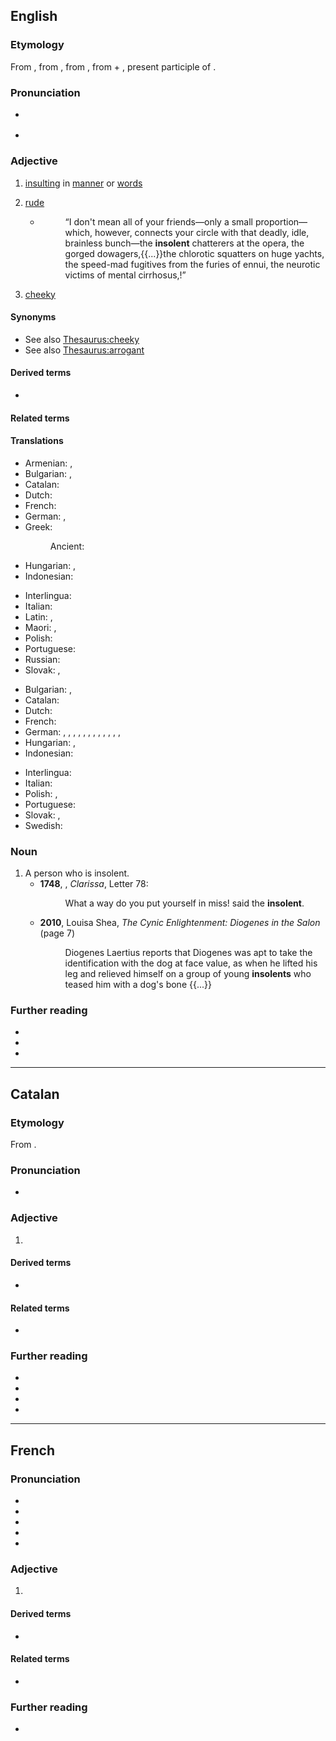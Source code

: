 ==English==

===Etymology===
{{PIE word|en|swé}}
{{PIE root|en|dʰeh₁}}
From {{inh|en|enm|-}}, from {{der|en|fro|-}}, from {{der|en|la|insolens|t=unaccustomed, unwanted, unusual, immoderate, excessive, arrogant, insolent}}, from {{m|la|in-|pos=[[privative]] prefix}} + {{m|la|solens}}, present participle of {{m|la|solere|t=to be accustomed, to be wont}}.

===Pronunciation===
* {{a|UK}} {{IPA|en|/ˈɪnsə.lənt/}}
* {{a|US}} {{IPA|en|/ˈɪnsə.lənt/}}

===Adjective===
{{en-adj}}

# [[insulting]] in [[manner]] or [[word]]s
#: {{syn|en|arrogant|bold|cocky|impudent}}
# [[rude]]
#* {{RQ:Chmbrs YngrSt|VI}}
#*: “I don't mean all of your friends—only a small proportion—which, however, connects your circle with that deadly, idle, brainless bunch—the '''insolent''' chatterers at the opera, the gorged dowagers,{{...}}the chlorotic squatters on huge yachts, the speed-mad fugitives from the furies of ennui, the neurotic victims of mental cirrhosus,{{nb...}}!”
#: {{syn|en|disrespectful|impertinent|insubordinate|offensive}}
# [[cheeky]]

====Synonyms====
* See also [[Thesaurus:cheeky]]
* See also [[Thesaurus:arrogant]]

====Derived terms====
* {{l|en|insolently}}

====Related terms====
{{rel2|en
|insolence
|insolency}}

====Translations====
{{trans-top|insulting in manner or words}}
* Armenian: {{t+|hy|անպատկառ}}, {{t+|hy|հանդուգն}}
* Bulgarian: {{t+|bg|нахален}}, {{t+|bg|арогантен}}
* Catalan: {{t+|ca|insolent}}
* Dutch: {{t+|nl|brutaal}}
* French: {{t+|fr|insolent}}
* German: {{t+|de|beleidigend}}, {{t+|de|verletzend}}
* Greek:
*: Ancient: {{t|grc|ὕβριστος}}
* Hungarian: {{t+|hu|szemtelen}}, {{t+|hu|pökhendi}}
* Indonesian: {{t+|id|kurang ajar}}
{{trans-mid}}
* Interlingua: {{t|ia|insolente}}
* Italian: {{t+|it|insolente}}
* Latin: {{t|la|insolens}}, {{t|la|procax}}
* Maori: {{t|mi|whakatīkai}}, {{t|mi|toroihi}}
* Polish: {{t+|pl|bezczelny}}
* Portuguese: {{t+|pt|insolente}}
* Russian: {{t+|ru|вызыва́ющий}}
* Slovak: {{t|sk|bezočivý}}, {{t|sk|hrubý}}
{{trans-bottom}}

{{trans-top|rude}}
* Bulgarian: {{t+|bg|нагъл}}, {{t+|bg|дързък}}
* Catalan: {{t+|ca|insolent}}
* Dutch: {{t+|nl|brutaal}}
* French: {{t+|fr|insolent}}
* German: {{t+|de|anmaßend}}, {{t+|de|überheblich}}, {{t+|de|frech}}, {{t+|de|dreist}}, {{t+|de|ungebührlich}}, {{t+|de|unverschämt}}, {{t+|de|unverfroren}}, {{t+|de|kaltschnäuzig}}, {{t+|de|dummdreist}}, {{t|de|dummfrech}}, {{t+|de|patzig}}, {{t+|de|vorlaut}}, {{t+|de|insolent}}
* Hungarian: {{t+|hu|arcátlan}}, {{t+|hu|pimasz}}
* Indonesian: {{t+|id|bajingan}}
{{trans-mid}}
* Interlingua: {{t|ia|insolente}}
* Italian: {{t+|it|insolente}}
* Polish: {{t+|pl|niegrzeczny}}, {{t+|pl|chamski}}
* Portuguese: {{t+|pt|insolente}}
* Slovak: {{t|sk|hrubý}}, {{t|sk|drzý}}
* Swedish: {{t+|sv|oförskämd}}
{{trans-bottom}}

===Noun===
{{en-noun}}

# A person who is insolent.
#*'''1748''', {{w|Samuel Richardson}}, ''Clarissa'', Letter 78:
#*:What a way do you put yourself in miss! said the '''insolent'''.
#* '''2010''', Louisa Shea, ''The Cynic Enlightenment: Diogenes in the Salon'' (page 7)
#*: Diogenes Laertius reports that Diogenes was apt to take the identification with the dog at face value, as when he lifted his leg and relieved himself on a group of young '''insolents''' who teased him with a dog's bone {{...}}

===Further reading===
* {{R:Webster 1913}}
* {{R:Century 1911}}
* {{R:OneLook}}

----

==Catalan==

===Etymology===
From {{der|ca|la|insolens}}.

===Pronunciation===
* {{ca-IPA}}

===Adjective===
{{ca-adj|mf}}

# {{l|en|insolent}}

====Derived terms====
* {{l|ca|insolentment}}

====Related terms====
* {{l|ca|insolència}}

===Further reading===
* {{R:IEC2}}
* {{R:GDLC}}
* {{R:DNV}}
* {{R:DCVB}}

----

==French==

===Pronunciation===
* {{fr-IPA}}
* {{audio|fr|Fr-insolent-fr FR-Paris.ogg|Audio (Paris)}}
* {{audio|fr|Fr-Paris--insolent.oga|Audio (Paris)}}
* {{audio|fr|LL-Q150 (fra)-DSwissK-insolent.wav|Audio}}
* {{homophones|fr|insolents}}

===Adjective===
{{fr-adj}}

# {{l|en|insolent}}

====Derived terms====
* {{l|fr|insolemment}}

====Related terms====
* {{l|fr|insolence}}

===Further reading===
* {{R:TLFi}}